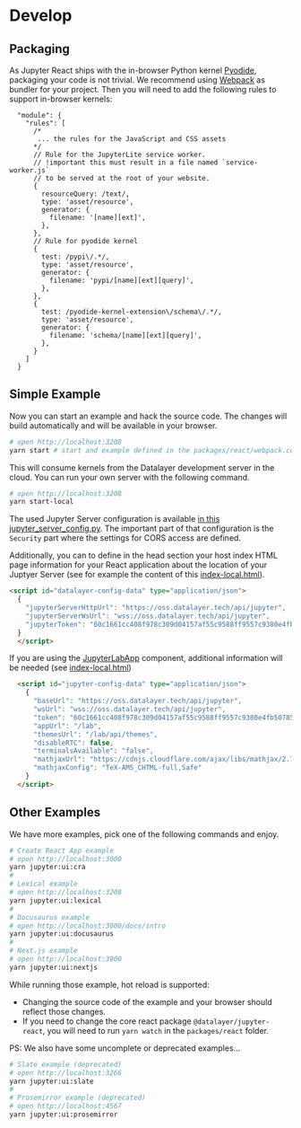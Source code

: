 # Develop

## Packaging

As Jupyter React ships with the in-browser Python kernel [Pyodide](https://github.com/jupyterlite/pyodide-kernel/), packaging
your code is not trivial. We recommend using [Webpack](https://webpack.js.org/) as bundler for your project. Then you will need to
add the following rules to support in-browser kernels:

```json5
  "module": {
    "rules": [
      /*
       ... the rules for the JavaScript and CSS assets
      */
      // Rule for the JupyterLite service worker.
      // !important this must result in a file named `service-worker.js`
      // to be served at the root of your website.
      {
        resourceQuery: /text/,
        type: 'asset/resource',
        generator: {
          filename: '[name][ext]',
        },
      },
      // Rule for pyodide kernel
      {
        test: /pypi\/.*/,
        type: 'asset/resource',
        generator: {
          filename: 'pypi/[name][ext][query]',
        },
      },
      {
        test: /pyodide-kernel-extension\/schema\/.*/,
        type: 'asset/resource',
        generator: {
          filename: 'schema/[name][ext][query]',
        },
      }
    ]
  }
```

## Simple Example

Now you can start an example and hack the source code. The changes will build automatically and will be available in your browser.

```bash
# open http://localhost:3208
yarn start # start and example defined in the packages/react/webpack.config.js file.
```

This will consume kernels from the Datalayer development server in the cloud. You can run your own server with the following command.

```bash
# open http://localhost:3208
yarn start-local
```

The used Jupyter Server configuration is available [in this jupyter_server_config.py](https://github.com/datalayer/jupyter-ui/blob/main/dev/config/jupyter_server_config.py). The important part of that configuration is the `Security` part where the settings for CORS access are defined.

Additionally, you can to define in the head section your host index HTML page information for your React application about the location of your Juptyer Server (see for example the content of this [index-local.html](https://github.com/datalayer/jupyter-ui/blob/main/packages/react/public/index-local.html)).

```html
<script id="datalayer-config-data" type="application/json">
  {
    "jupyterServerHttpUrl": "https://oss.datalayer.tech/api/jupyter",
    "jupyterServerWsUrl": "wss://oss.datalayer.tech/api/jupyter",
    "jupyterToken": "60c1661cc408f978c309d04157af55c9588ff9557c9380e4fb50785750703da6"
  }
  </script>
```

If you are using the [JupyterLabApp](/docs/components/jupyterlabapp) component, additional information will be needed (see [index-local.html](https://github.com/datalayer/jupyter-ui/blob/main/packages/react/public/index-local.html))

```html
  <script id="jupyter-config-data" type="application/json">
    {
      "baseUrl": "https://oss.datalayer.tech/api/jupyter",
      "wsUrl": "wss://oss.datalayer.tech/api/jupyter",
      "token": "60c1661cc408f978c309d04157af55c9588ff9557c9380e4fb50785750703da6",
      "appUrl": "/lab",
      "themesUrl": "/lab/api/themes",
      "disableRTC": false,
      "terminalsAvailable": "false",
      "mathjaxUrl": "https://cdnjs.cloudflare.com/ajax/libs/mathjax/2.7.5/MathJax.js",
      "mathjaxConfig": "TeX-AMS_CHTML-full,Safe"
    }
  </script>
```

## Other Examples

We have more examples, pick one of the following commands and enjoy.

```bash
# Create React App example
# open http://localhost:3000
yarn jupyter:ui:cra
#
# Lexical example
# open http://localhost:3208
yarn jupyter:ui:lexical
#
# Docusaurus example
# open http://localhost:3000/docs/intro
yarn jupyter:ui:docusaurus
#
# Next.js example
# open http://localhost:3000
yarn jupyter:ui:nextjs
```

While running those example, hot reload is supported:

- Changing the source code of the example and your browser should reflect those changes.
- If you need to change the core react package `@datalayer/jupyter-react`, you will need to run `yarn watch` in the `packages/react` folder.

PS: We also have some uncomplete or deprecated examples...

```bash
# Slate example (deprecated)
# open http://localhost:3266
yarn jupyter:ui:slate
#
# Prosemirror example (deprecated)
# open http://localhost:4567
yarn jupyter:ui:prosemirror
```

